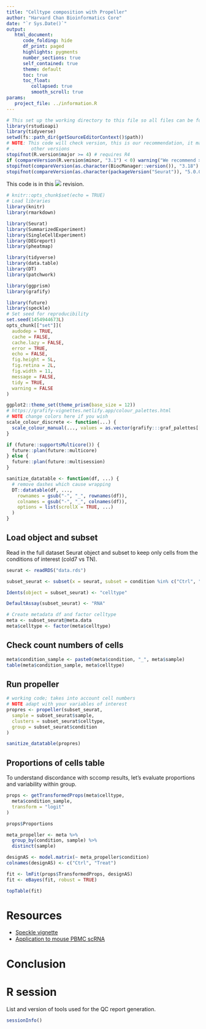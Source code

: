 ```yaml
---
title: "Celltype composition with Propeller"
author: "Harvard Chan Bioinformatics Core"
date: "`r Sys.Date()`"
output:
   html_document:
      code_folding: hide
      df_print: paged
      highlights: pygments
      number_sections: true
      self_contained: true
      theme: default
      toc: true
      toc_float:
         collapsed: true
         smooth_scroll: true
params:
   project_file: ../information.R
---
```


```r
# This set up the working directory to this file so all files can be found
library(rstudioapi)
library(tidyverse)
setwd(fs::path_dir(getSourceEditorContext()$path))
# NOTE: This code will check version, this is our recommendation, it may work
# .      other versions
stopifnot(R.version$major >= 4) # requires R4
if (compareVersion(R.version$minor, "3.1") < 0) warning("We recommend >= R4.3.1")
stopifnot(compareVersion(as.character(BiocManager::version()), "3.18") >= 0)
stopifnot(compareVersion(as.character(packageVersion("Seurat")), "5.0.0") >= 0)
```

This code is in this ![](https://img.shields.io/badge/status-draft-grey) revision.


```r
# knitr::opts_chunk$set(echo = TRUE)
# Load libraries
library(knitr)
library(rmarkdown)

library(Seurat)
library(SummarizedExperiment)
library(SingleCellExperiment)
library(DEGreport)
library(pheatmap)

library(tidyverse)
library(data.table)
library(DT)
library(patchwork)

library(ggprism)
library(grafify)

library(future)
library(speckle)
# Set seed for reproducibility
set.seed(1454944673L)
opts_chunk[["set"]](
  audodep = TRUE,
  cache = FALSE,
  cache.lazy = FALSE,
  error = TRUE,
  echo = FALSE,
  fig.height = 5L,
  fig.retina = 2L,
  fig.width = 11,
  message = FALSE,
  tidy = TRUE,
  warning = FALSE
)

ggplot2::theme_set(theme_prism(base_size = 12))
# https://grafify-vignettes.netlify.app/colour_palettes.html
# NOTE change colors here if you wish
scale_colour_discrete <- function(...) {
  scale_colour_manual(..., values = as.vector(grafify:::graf_palettes[["kelly"]]))
}

if (future::supportsMulticore()) {
  future::plan(future::multicore)
} else {
  future::plan(future::multisession)
}
```

```r
sanitize_datatable <- function(df, ...) {
  # remove dashes which cause wrapping
  DT::datatable(df, ...,
    rownames = gsub("-", "_", rownames(df)),
    colnames = gsub("-", "_", colnames(df)),
    options = list(scrollX = TRUE, ...)
  )
}
```

## Load object and subset
Read in the full dataset Seurat object and subset to keep only cells from the conditions of interest (cold7 vs TN).

```r
seurat <- readRDS("data.rds")

subset_seurat <- subset(x = seurat, subset = condition %in% c("Ctrl", "Treat"))

Idents(object = subset_seurat) <- "celltype"

DefaultAssay(subset_seurat) <- "RNA"

# Create metadata df and factor celltype
meta <- subset_seurat@meta.data
meta$celltype <- factor(meta$celltype)
```

## Check count numbers of cells

```r
meta$condition_sample <- paste0(meta$condition, "_", meta$sample)
table(meta$condition_sample, meta$celltype)
```

## Run propeller

```r
# working code; takes into account cell numbers
# NOTE adapt with your variables of interest
propres <- propeller(subset_seurat,
  sample = subset_seurat$sample,
  clusters = subset_seurat$celltype,
  group = subset_seurat$condition
)

sanitize_datatable(propres)
```

## Proportions of cells table

To understand discordance with sccomp results, let's evaluate proportions and variability within group. 


```r
props <- getTransformedProps(meta$celltype,
  meta$condition_sample,
  transform = "logit"
)

props$Proportions
```

```r
meta_propeller <- meta %>%
  group_by(condition, sample) %>%
  distinct(sample)

designAS <- model.matrix(~ meta_propeller$condition)
colnames(designAS) <- c("Ctrl", "Treat")

fit <- lmFit(props$TransformedProps, designAS)
fit <- eBayes(fit, robust = TRUE)

topTable(fit)
```
# Resources

* [Speckle vignette](http://127.0.0.1:29356/library/speckle/doc/speckle.html#finding-significant-differences-in-cell-type-proportions-using-propeller)
* [Application to mouse PBMC scRNA](https://phipsonlab.github.io/propeller-paper-analysis/RealDataAnalysis.html#Young_vs_Old)

# Conclusion

# R session

List and version of tools used for the QC report generation.

```r
sessionInfo()
```


